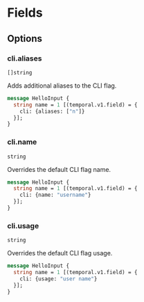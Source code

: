 
# Fields

## Options

### cli.aliases

`[]string`

Adds additional aliases to the CLI flag.

```protobuf
message HelloInput {
  string name = 1 [(temporal.v1.field) = {
    cli: {aliases: ["n"]}
  }];
}
```

### cli.name

`string`

Overrides the default CLI flag name.

```protobuf
message HelloInput {
  string name = 1 [(temporal.v1.field) = {
    cli: {name: "username"}
  }];
}
```

### cli.usage

`string`

Overrides the default CLI flag usage.

```protobuf
message HelloInput {
  string name = 1 [(temporal.v1.field) = {
    cli: {usage: "user name"}
  }];
}
```
